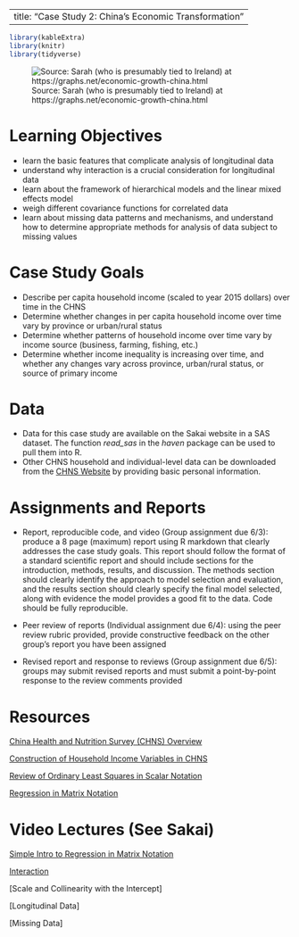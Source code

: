 
---
title: "Case Study 2: China's Economic Transformation"
---

```r
library(kableExtra)
library(knitr)
library(tidyverse)
```

![Source: Sarah (who is presumably tied to Ireland) at https://graphs.net/economic-growth-china.html](images/china.jpg)


# Learning Objectives

- learn the basic features that complicate analysis of longitudinal data
- understand why interaction is a crucial consideration for longitudinal data
- learn about the framework of hierarchical models and the linear mixed effects model
- weigh different covariance functions for correlated data
- learn about missing data patterns and mechanisms, and understand how to determine appropriate methods for analysis of data subject to missing values

# Case Study Goals

- Describe per capita household income (scaled to year 2015 dollars) over time in the CHNS
- Determine whether changes in per capita household income over time vary by province or urban/rural status
- Determine whether patterns of  household income over time vary by income source (business, farming, fishing, etc.)
- Determine whether income inequality is increasing over time, and whether any changes vary across province, urban/rural status, or source of primary income


# Data

- Data for this case study are available on the Sakai website in a SAS dataset. The function *read_sas* in the *haven* package can be used to pull them into R. 
- Other CHNS household and individual-level data can be downloaded from the [CHNS Website](https://www.cpc.unc.edu/projects/china/data/datasets) by providing basic personal information.

# Assignments and Reports

- Report, reproducible code, and video (Group assignment due 6/3): produce a 8 page (maximum) report using R markdown that clearly addresses the case study goals. This report should follow the format of a standard scientific report and should include sections for the introduction, methods, results, and discussion. The methods section should clearly identify the approach to model selection and evaluation, and the results section should clearly specify the final model selected, along with evidence the model provides a good fit to the data. Code should be fully reproducible.

- Peer review of reports (Individual assignment due 6/4): using the peer review rubric provided, provide constructive feedback on the other group's report you have been assigned

- Revised report and response to reviews (Group assignment due 6/5): groups may submit revised reports and must submit a point-by-point response to the review comments provided




# Resources

[China Health and Nutrition Survey (CHNS) Overview](https://www.ncbi.nlm.nih.gov/pmc/articles/PMC3869031/)

[Construction of Household Income Variables in CHNS](https://www.cpc.unc.edu/projects/china/data/datasets/Household%20Income%20Variable%20Construction.pdf/view)

[Review of Ordinary Least Squares in Scalar Notation](http://home.iitk.ac.in/~shalab/regression/Chapter2-Regression-SimpleLinearRegressionAnalysis.pdf)

[Regression in Matrix Notation](https://www.stat.purdue.edu/~boli/stat512/lectures/topic3.pdf)

# Video Lectures (See Sakai)

[Simple Intro to Regression in Matrix Notation](https://sakai.duke.edu/access/content/group/4764eb60-fee9-4d30-8965-a6cfbe32615b/Project%20Part%20II/Videos/matrixlinearmodel.mp4)

[Interaction](https://sakai.duke.edu/access/content/group/4764eb60-fee9-4d30-8965-a6cfbe32615b/Project%20Part%20II/Videos/interaction.mp4)

[Scale and Collinearity with the Intercept]

[Longitudinal Data]

[Missing Data]



